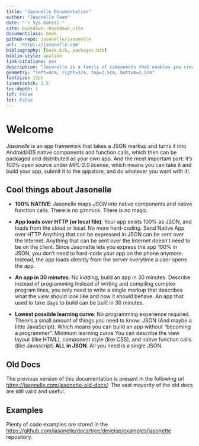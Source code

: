 ```yaml
--- 
title: "Jasonelle Documentation"
author: "Jasonelle Team"
date: "`r Sys.Date()`"
site: bookdown::bookdown_site
documentclass: book
github-repo: jasonelle/jasonelle
url: 'http\://jasonelle.com'
bibliography: [book.bib, packages.bib]
biblio-style: apalike
link-citations: yes
description: "Jasonelle is a family of components that enables you creating apps and tools using only JSON."
geometry: "left=4cm, right=3cm, top=2.5cm, bottom=2.5cm"
fontsize: 12pt
linestretch: 1.5
toc-depth: 1
lof: False
lot: False
---
```


# Welcome

*Jasonelle* is an app framework that takes a JSON markup and turns it into Android/iOS native components and function calls, which then can be packaged and distributed as your own app. And the most important part: it's 100% open source under *MPL-2.0 license*, which means you can take it and build your app, submit it to the appstore, and do whatever you want with it!. 

## Cool things about Jasonelle

- **100% NATIVE**: Jasonelle maps *JSON* into native 
components and native function calls. There is no gimmick. 
There is no magic.

- **App loads over HTTP (or local file)**: Your app exists 
100% as JSON, and loads from the cloud or local. 
No more hard-coding. Send Native App over HTTP Anything 
that can be expressed in JSON can be sent over the Internet. 
Anything that can be sent over the Internet doesn't need to be on the client. Since Jasonette lets you express the app 100% in JSON, you don't need to hard-code your app on the phone anymore. Instead, the app loads directly from the server everytime a user opens the app.

- **An app in 30 minutes**: No kidding, build an app in 30 minutes. 
Describe instead of programming Instead of writing and compiling complex program lines, 
you only need to write a single markup that describes what the view should look like and 
how it should behave. An app that used to take days to build can be built in 30 minutes.

- **Lowest possible learning curve**: No programming experience 
required. There's a small amount of things you need to know: 
JSON (And maybe a little JavaScript). Which means you can 
build an app without "becoming a programmer". 
Minimum learning curve You can describe the view 
layout (like HTML), component style (like CSS), and native 
function calls (like Javascript) **ALL in JSON**. 
All you need is a single JSON.

## Old Docs

The previous version of this documentation is present in the following url
[https://jasonelle.com/jasonette-old-docs/](https://jasonelle.com/jasonette-old-docs/).
The vast mayority of the old docs are still valid and useful.

## Examples

Plenty of code examples are stored in the [https://github.com/jasonelle/docs/tree/develop/examples/jasonette](https://github.com/jasonelle/docs/tree/develop/examples/jasonette) repository.

